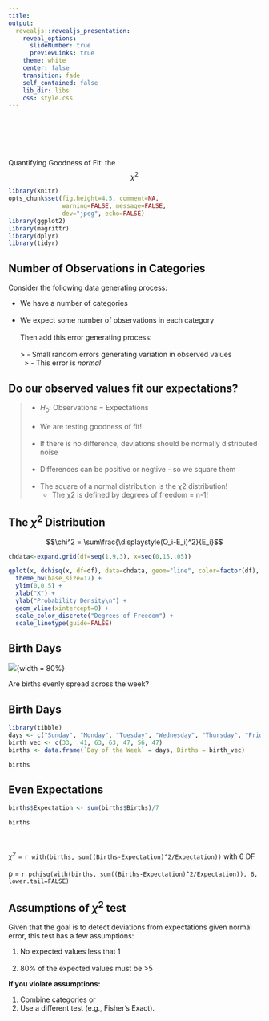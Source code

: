 ```yaml
---
title: 
output:
  revealjs::revealjs_presentation:
    reveal_options:
      slideNumber: true
      previewLinks: true
    theme: white
    center: false
    transition: fade
    self_contained: false
    lib_dir: libs
    css: style.css
---
```


## {data-background="images/10/bacteria-in-a-petri-dish-compressed.jpg"}
<!-- next year add contingency tables -->
<br><br><br><br>
<div style="backround:white; fonti-size:1.5em">Quantifying Goodness of Fit: the $$\chi^2$$</div>
```r
library(knitr)
opts_chunk$set(fig.height=4.5, comment=NA, 
               warning=FALSE, message=FALSE, 
               dev="jpeg", echo=FALSE)
library(ggplot2)
library(magrittr)
library(dplyr)
library(tidyr)
```

## Number of Observations in Categories 
Consider the following data generating process:

- We have a number of categories  
\
- We expect some number of observations in each category  
\
<span class="fragment">Then add this error generating process:  
\
> - Small random errors generating variation in observed values  
\ 
> - This error is *normal*

## Do our observed values fit our expectations?
> - $H_0$: Observations = Expectations  
\
> - We are testing goodness of fit!  
\
> -  If there is no difference, deviations should be normally
distributed noise  
\ 
> - Differences can be positive or negtive - so we square them  
\
> - The square of a normal distribution is the χ2 distribution!
>     - The χ2 is defined by degrees of freedom = n-1!

## The $\chi^2$ Distribution
$$\chi^2 = \sum\frac{\displaystyle(O_i-E_i)^2}{E_i}$$

```r
chdata<-expand.grid(df=seq(1,9,3), x=seq(0,15,.05))

qplot(x, dchisq(x, df=df), data=chdata, geom="line", color=factor(df), group=df, size=I(1.5), lty=factor(df)) +
  theme_bw(base_size=17) +
  ylim(0,0.5) +
  xlab("X") +
  ylab("Probability Density\n") +
  geom_vline(xintercept=0) +
  scale_color_discrete("Degrees of Freedom") +
  scale_linetype(guide=FALSE)
```

## Birth Days
![](images/10/baby-home-frame.jpg){width = 80%}

Are births evenly spread across the week?

## Birth Days
```r
library(tibble)
days <- c("Sunday", "Monday", "Tuesday", "Wednesday", "Thursday", "Friday", "Saturday")
birth_vec <- c(33,	41,	63,	63,	47,	56,	47)
births <- data.frame(`Day of the Week` = days, Births = birth_vec)

births
```

## Even Expectations

```r
births$Expectation <- sum(births$Births)/7

births
```
<br>  
<span class="fragment">$\chi^2$ = `r with(births, sum((Births-Expectation)^2/Expectation))` with 6 DF<span><br><br>
<span class="fragment">p = `r pchisq(with(births, sum((Births-Expectation)^2/Expectation)), 6, lower.tail=FALSE)`</span>

## Assumptions of $\chi^2$ test

<p align="left">Given that the goal is to detect deviations from expectations given normal error, this test has a few assumptions:</p>
<div class="fragment">
1. No expected values less that 1  
\
2. 80% of the expected values must be >5
\
</div>

<div class="fragment">
<p align="left">**If you violate assumptions:**</p>

1. Combine categories or 
2. Use a different test (e.g., Fisher's Exact).
</div>